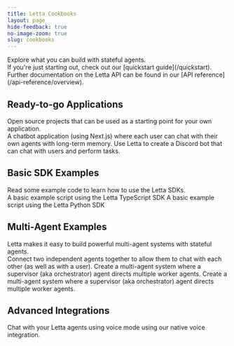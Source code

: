 ```yaml
---
title: Letta Cookbooks
layout: page
hide-feedback: true
no-image-zoom: true
slug: cookbooks
---
```


<style>
  {`
    img {
      cursor: pointer !important;
    }
    .rm-Lightbox-trigger {
      cursor: pointer !important;
    }
    [data-rmiz-wrap="visible"],
    [data-rmiz-wrap="hidden"] {
      cursor: pointer !important;
    }

    main h1 {
        padding-left: 2rem !important;
        padding-right: 2rem !important;
    }

    main {
      max-width: 1195px !important;
      margin-left: auto !important;
      margin-right: auto !important;
    }

    .text-blurb {
      width: 60% !important;
    }

    #fern-sidebar { 
      display: none !important;
    }
  `}
</style>

<div className="max-w-7xl mx-auto px-8">

<div className="text-blurb">
Explore what you can build with stateful agents.<br />
If you're just starting out, check out our <Icon icon="fa-sharp fa-light fa-bolt" /> [quickstart guide](/quickstart).<br />
Further documentation on the Letta API can be found in our <Icon icon="fa-sharp fa-light fa-code" /> [API reference](/api-reference/overview).
</div>

## Ready-to-go Applications
<div className="text-blurb">
Open source projects that can be used as a starting point for your own application.
</div>

<CardGroup cols={2}>
  <Card
    title="LettaGPT chatbot application"
    icon="fa-sharp fa-light messages"
    href="https://github.com/letta-ai/letta-chatbot-template"
    iconPosition="left"
  >
A chatbot application (using Next.js) where each user can chat with their own agents with long-term memory.
  </Card>
  <Card
    title="Create a Discord Bot"
    icon="fa-sharp fa-light fa-comments"
    href="https://github.com/letta-ai/letta-discord-bot-example"
    iconPosition="left"
  >
Use Letta to create a Discord bot that can chat with users and perform tasks.
  </Card>
</CardGroup>


## Basic SDK Examples
<div className="text-blurb">
Read some example code to learn how to use the Letta SDKs.
</div>

<CardGroup cols={2}>
  <Card
    title="TypeScript SDK"
    icon="fa-brands fa-js"
    href="https://github.com/letta-ai/letta/tree/main/examples/docs/node/example.ts"
    iconPosition="left"
  >
A basic example script using the Letta TypeScript SDK
  </Card>
  <Card
    title="Python SDK"
    icon="fa-brands fa-python"
    href="https://github.com/letta-ai/letta/tree/main/examples/docs/example.py"
    iconPosition="left"
  >
A basic example script using the Letta Python SDK
  </Card>
</CardGroup>

## Multi-Agent Examples
<div className="text-blurb">
Letta makes it easy to build powerful multi-agent systems with stateful agents.
</div>

<CardGroup cols={2}>
  <Card
    title="Connecting agents to each other"
    icon="fa-sharp fa-light user-group"
    href="/cookbooks/multi-agent-async"
    iconPosition="left"
  >
Connect two independent agents together to allow them to chat with each other (as well as with a user).
  </Card>
  <Card
    title="Supervisor-Worker pattern (coming soon!)"
    icon="fa-sharp fa-light people-group"
    iconPosition="left"
  >
Create a multi-agent system where a supervisor (aka orchestrator) agent directs multiple worker agents.
  </Card>
  <Card
    title="Swarm pattern (coming soon!)"
    icon="fa-sharp fa-light bee"
    iconPosition="left"
  >
Create a multi-agent system where a supervisor (aka orchestrator) agent directs multiple worker agents.
  </Card>
</CardGroup>

## Advanced Integrations
<CardGroup cols={2}>
  <Card
    title="Advanced voice mode (coming soon!)"
    icon="fa-sharp fa-light fa-phone-volume"
    iconPosition="left"
  >
Chat with your Letta agents using voice mode using our native voice integration.
  </Card>
</CardGroup>

</div>
